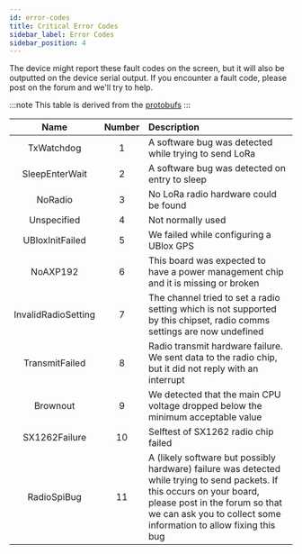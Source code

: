 ```yaml
---
id: error-codes
title: Critical Error Codes
sidebar_label: Error Codes
sidebar_position: 4
---
```


The device might report these fault codes on the screen, but it will also be outputted on the device serial output. If you encounter a fault code, please post on the forum and we'll try to help.

:::note
This table is derived from the [protobufs](https://buf.build/meshtastic/protobufs../main:meshtastic#meshtastic.CriticalErrorCode)
:::

|        Name         | Number | Description                                                                                                                                                                                                                     |
| :-----------------: | :----: | :------------------------------------------------------------------------------------------------------------------------------------------------------------------------------------------------------------------------------ |
|     TxWatchdog      |   1    | A software bug was detected while trying to send LoRa                                                                                                                                                                           |
|   SleepEnterWait    |   2    | A software bug was detected on entry to sleep                                                                                                                                                                                   |
|       NoRadio       |   3    | No LoRa radio hardware could be found                                                                                                                                                                                           |
|     Unspecified     |   4    | Not normally used                                                                                                                                                                                                               |
|   UBloxInitFailed   |   5    | We failed while configuring a UBlox GPS                                                                                                                                                                                         |
|      NoAXP192       |   6    | This board was expected to have a power management chip and it is missing or broken                                                                                                                                             |
| InvalidRadioSetting |   7    | The channel tried to set a radio setting which is not supported by this chipset, radio comms settings are now undefined                                                                                                         |
|   TransmitFailed    |   8    | Radio transmit hardware failure. We sent data to the radio chip, but it did not reply with an interrupt                                                                                                                         |
|      Brownout       |   9    | We detected that the main CPU voltage dropped below the minimum acceptable value                                                                                                                                                |
|    SX1262Failure    |   10   | Selftest of SX1262 radio chip failed                                                                                                                                                                                            |
|     RadioSpiBug     |   11   | A (likely software but possibly hardware) failure was detected while trying to send packets. If this occurs on your board, please post in the forum so that we can ask you to collect some information to allow fixing this bug |

